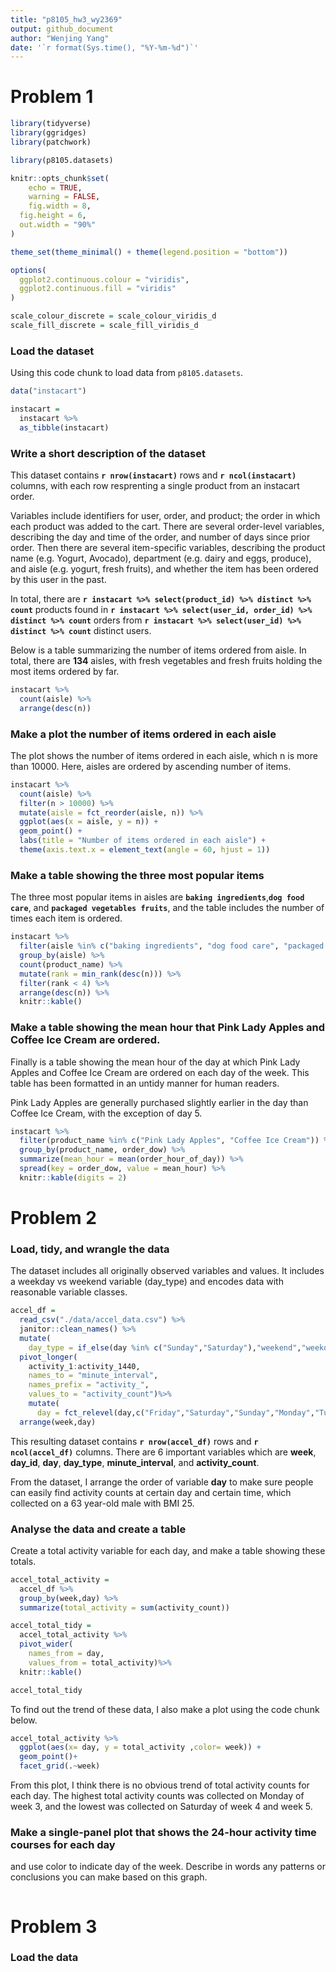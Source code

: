 ```yaml
---
title: "p8105_hw3_wy2369"
output: github_document
author: "Wenjing Yang"
date: '`r format(Sys.time(), "%Y-%m-%d")`'
---
```


# Problem 1

```r
library(tidyverse)
library(ggridges)
library(patchwork)

library(p8105.datasets)

knitr::opts_chunk$set(
	echo = TRUE,
	warning = FALSE,
	fig.width = 8, 
  fig.height = 6,
  out.width = "90%"
)

theme_set(theme_minimal() + theme(legend.position = "bottom"))

options(
  ggplot2.continuous.colour = "viridis",
  ggplot2.continuous.fill = "viridis"
)

scale_colour_discrete = scale_colour_viridis_d
scale_fill_discrete = scale_fill_viridis_d
```


### Load the dataset 

Using this code chunk to load data from `p8105.datasets`.

```r
data("instacart")

instacart = 
  instacart %>% 
  as_tibble(instacart)
```

### Write a short description of the dataset

This dataset contains **`r nrow(instacart)`** rows and **`r ncol(instacart)`** columns, with each row resprenting a single product from an instacart order. 

Variables include identifiers for user, order, and product; the order in which each product was added to the cart. There are several order-level variables, describing the day and time of the order, and number of days since prior order. Then there are several item-specific variables, describing the product name (e.g. Yogurt, Avocado), department (e.g. dairy and eggs, produce), and aisle (e.g. yogurt, fresh fruits), and whether the item has been ordered by this user in the past. 

In total, there are **`r instacart %>% select(product_id) %>% distinct %>% count`** products found in **`r instacart %>% select(user_id, order_id) %>% distinct %>% count`** orders from **`r instacart %>% select(user_id) %>% distinct %>% count`** distinct users.

Below is a table summarizing the number of items ordered from aisle. In total, there are **134** aisles, with fresh vegetables and fresh fruits holding the most items ordered by far.

```r
instacart %>% 
  count(aisle) %>% 
  arrange(desc(n))
```

### Make a plot the number of items ordered in each aisle

The plot shows the number of items ordered in each aisle, which n is more than 10000. Here, aisles are ordered by ascending number of items.

```r
instacart %>% 
  count(aisle) %>% 
  filter(n > 10000) %>% 
  mutate(aisle = fct_reorder(aisle, n)) %>% 
  ggplot(aes(x = aisle, y = n)) + 
  geom_point() + 
  labs(title = "Number of items ordered in each aisle") +
  theme(axis.text.x = element_text(angle = 60, hjust = 1))

```


### Make a table showing the three most popular items

The three most popular items in aisles are **`baking ingredients`**,**`dog food care`**, and **`packaged vegetables fruits`**, and the table includes the number of times each item is ordered.

```r
instacart %>% 
  filter(aisle %in% c("baking ingredients", "dog food care", "packaged vegetables fruits")) %>%
  group_by(aisle) %>% 
  count(product_name) %>% 
  mutate(rank = min_rank(desc(n))) %>% 
  filter(rank < 4) %>% 
  arrange(desc(n)) %>%
  knitr::kable()
```

### Make a table showing the mean hour that Pink Lady Apples and Coffee Ice Cream are ordered.

Finally is a table showing the mean hour of the day at which Pink Lady Apples and Coffee Ice Cream are ordered on each day of the week. This table has been formatted in an untidy manner for human readers. 

Pink Lady Apples are generally purchased slightly earlier in the day than Coffee Ice Cream, with the exception of day 5.

```r
instacart %>%
  filter(product_name %in% c("Pink Lady Apples", "Coffee Ice Cream")) %>%
  group_by(product_name, order_dow) %>%
  summarize(mean_hour = mean(order_hour_of_day)) %>%
  spread(key = order_dow, value = mean_hour) %>%
  knitr::kable(digits = 2)
```



# Problem 2

### Load, tidy, and wrangle the data

The dataset includes all originally observed variables and values. It includes a weekday vs weekend variable (day_type) and encodes data with reasonable variable classes. 

```r
accel_df = 
  read_csv("./data/accel_data.csv") %>%
  janitor::clean_names() %>%
  mutate(
    day_type = if_else(day %in% c("Sunday","Saturday"),"weekend","weekday")) %>%
  pivot_longer(
    activity_1:activity_1440,
    names_to = "minute_interval",
    names_prefix = "activity_",
    values_to = "activity_count")%>%
    mutate(
      day = fct_relevel(day,c("Friday","Saturday","Sunday","Monday","Tuesday","Wednesday","Thursday"))) %>%
  arrange(week,day)

```

This resulting dataset contains **`r nrow(accel_df)`** rows and **`r ncol(accel_df)`** columns. There are 6 important variables which are **week**, **day_id**, **day**, **day_type**, **minute_interval**, and **activity_count**. 

From the dataset, I arrange the order of variable **day** to make sure people can easily find activity counts at certain day and certain time, which collected on a 63 year-old male with BMI 25.


### Analyse the data and create a table

Create a total activity variable for each day, and make a table showing these totals. 

```r
accel_total_activity = 
  accel_df %>%
  group_by(week,day) %>%
  summarize(total_activity = sum(activity_count))

accel_total_tidy =
  accel_total_activity %>%
  pivot_wider(
    names_from = day,
    values_from = total_activity)%>%
  knitr::kable()

accel_total_tidy
```

To find out the trend of these data, I also make a plot using the code chunk below.

```r
accel_total_activity %>%
  ggplot(aes(x= day, y = total_activity ,color= week)) +
  geom_point()+
  facet_grid(.~week)
```

From this plot, I think there is no obvious trend of total activity counts for each day. The highest total activity counts was collected on Monday of week 3, and the lowest was collected on Saturday of week 4 and week 5. 

### Make a single-panel plot that shows the 24-hour activity time courses for each day

and use color to indicate day of the week. Describe in words any patterns or conclusions you can make based on this graph.

```r

```


# Problem 3

### Load the data

